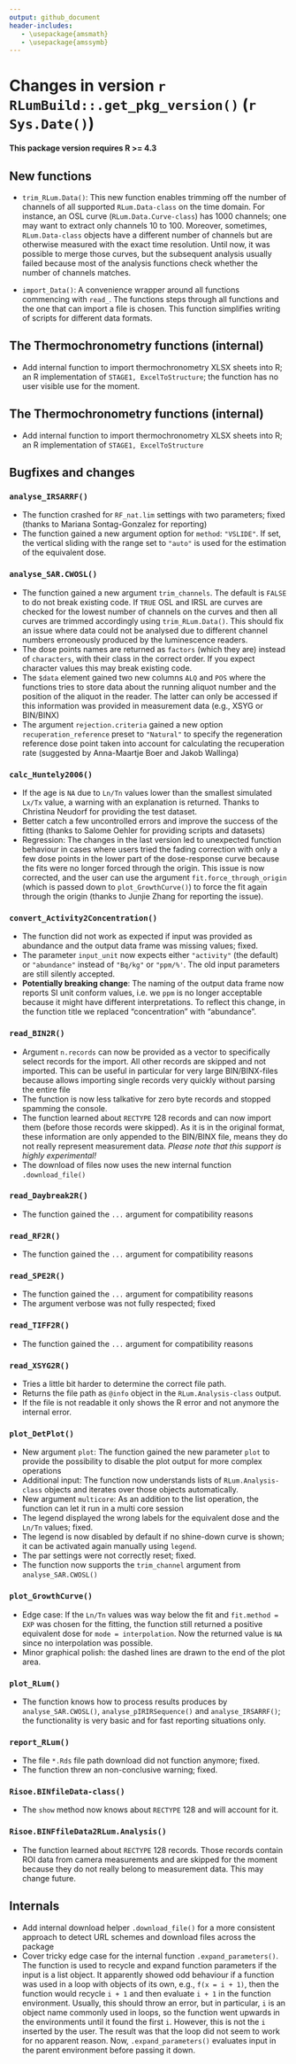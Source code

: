 ```yaml
---
output: github_document
header-includes:
   - \usepackage{amsmath}
   - \usepackage{amssymb}
---
```

<!-- NEWS.md was auto-generated by NEWS.Rmd. Please DO NOT edit by hand!-->

# Changes in version `r RLumBuild::.get_pkg_version()` (`r Sys.Date()`)

**This package version requires R >= 4.3**

## New functions
* `trim_RLum.Data()`: This new function enables trimming off the number of channels of all supported `RLum.Data-class` on the time domain. For instance, an OSL curve (`RLum.Data.Curve-class`) has 1000 channels; one may
want to extract only channels 10 to 100. Moreover, sometimes, `RLum.Data-class` objects have a different number
of channels but are otherwise measured with the exact time resolution. Until now, it was possible to merge those curves, but the subsequent analysis usually failed because most of the analysis functions check whether the number of channels matches. 

* `import_Data()`: A convenience wrapper around all functions commencing with `read_`. The functions steps through all functions
and the one that can import a file is chosen. This function simplifies writing of scripts for different data formats.

## The Thermochronometry functions (internal)
* Add internal function to import thermochronometry XLSX sheets into R; an R implementation of `STAGE1, ExcelToStructure`; the
function has no user visible use for the moment.

## The Thermochronometry functions (internal)
* Add internal function to import thermochronometry XLSX sheets into R; an R implementation of `STAGE1, ExcelToStructure`

## Bugfixes and changes

### `analyse_IRSARRF()`
* The function crashed for `RF_nat.lim` settings with two parameters; fixed (thanks to Mariana Sontag-Gonzalez for reporting)
* The function gained a new argument option for `method`: `"VSLIDE"`. If set, the vertical sliding with the range set to `"auto"` is used for the estimation of the equivalent dose.

### `analyse_SAR.CWOSL()`
* The function gained a new argument `trim_channels`. The default is `FALSE` to do 
not break existing code. If `TRUE` OSL and IRSL are curves are checked for the lowest
number of channels on the curves and then all curves are trimmed accordingly using 
`trim_RLum.Data()`. This should fix an issue where data could not be analysed 
due to different channel numbers erroneously produced by the luminescence readers.
* The dose points names are returned as `factors` (which they are) instead of `characters`, with 
their class in the correct order. If you expect character values this may break existing code.
* The `$data` element gained two new columns `ALQ` and `POS` where the functions tries to store
data about the running aliquot number and the position of the aliquot in the reader. The latter
can only be accessed if this information was provided in measurement data (e.g., XSYG or BIN/BINX)
* The argument `rejection.criteria` gained a new option `recuperation_reference` preset to `"Natural"` to specify 
the regeneration reference dose point taken into account for calculating the recuperation rate (suggested by Anna-Maartje Boer and Jakob Wallinga)

### `calc_Huntely2006()`
* If the age is `NA` due to `Ln/Tn` values lower than the smallest simulated `Lx/Tx` value, 
a warning with an explanation is returned. Thanks to Christina Neudorf for providing the test
dataset.
* Better catch a few uncontrolled errors and improve the success of the fitting (thanks to Salome Oehler for 
providing scripts and datasets)
* Regression: The changes in the last version led to unexpected function behaviour in cases where 
users tried the fading correction with only a few dose points in the lower part of the dose-response curve because
the fits were no longer forced through the origin. This issue is now corrected, and the user 
can use the argument `fit.force_through_origin` (which is passed down to `plot_GrowthCurve()`) to force
the fit again through the origin (thanks to Junjie Zhang for reporting the issue).

### `convert_Activity2Concentration()`
* The function did not work as expected if input was provided as abundance and the output 
data frame was missing values; fixed.
* The parameter `input_unit` now expects either `"activity"` (the default) or `"abundance"` instead
of `"Bq/kg"` or `"ppm/%'`. The old input parameters are still silently accepted. 
* **Potentially breaking change**: The naming of the output data frame now reports SI unit conform values, 
i.e. we `ppm` is no longer acceptable because it might have different interpretations. To 
reflect this change, in the function title we replaced "concentration" with "abundance".

### `read_BIN2R()`
* Argument `n.records` can now be provided as a vector to specifically 
select records for the import. All other records are skipped and not imported. 
This can be useful in particular for very large BIN/BINX-files because
allows importing single records very quickly without parsing the entire 
file
* The function is now less talkative for zero byte records and stopped spamming the console.
* The function learned about `RECTYPE` 128 records and can now import
them (before those records were skipped). As it is in the original format, 
these information are only appended to the BIN/BINX file, means they do not really represent measurement data. 
*Please note that this support is highly experimental!*  
* The download of files now uses the new internal function `.download_file()`

### `read_Daybreak2R()`
* The function gained the `...` argument for compatibility reasons

### `read_RF2R()`
* The function gained the `...` argument for compatibility reasons

### `read_SPE2R()`
* The function gained the `...` argument for compatibility reasons
* The argument verbose was not fully respected; fixed

### `read_TIFF2R()`
* The function gained the `...` argument for compatibility reasons

### `read_XSYG2R()`
* Tries a little bit harder to determine the correct file path.
* Returns the file path as `@info` object in the `RLum.Analysis-class` output.
* If the file is not readable it only shows the R error and not anymore the internal error.

### `plot_DetPlot()`
* New argument `plot`: The function gained the new parameter `plot` to provide the possibility to disable the plot output for more complex operations
* Additional input: The function now understands lists of `RLum.Analysis-class` objects and iterates over those objects automatically. 
* New argument `multicore`: As an addition to the list operation, the function can let it run in a multi core session
* The legend displayed the wrong labels for the equivalent dose and the `Ln/Tn` values; fixed.
* The legend is now disabled by default if no shine-down curve is shown; it can be activated again 
manually using `legend`.
* The par settings were not correctly reset; fixed.
* The function now supports the `trim_channel` argument from `analyse_SAR.CWOSL()`

### `plot_GrowthCurve()`
* Edge case: If the `Ln/Tn` values was way below the fit and `fit.method = EXP` was chosen for the fitting,
the function still returned a positive equivalent dose for `mode = interpolation`. Now the returned value
is `NA` since no interpolation was possible.
* Minor graphical polish: the dashed lines are drawn to the end of the plot area. 

### `plot_RLum()`
* The function knows how to process results produces by `analyse_SAR.CWOSL()`, `analyse_pIRIRSequence()` and `analyse_IRSARRF()`; 
the functionality is very basic and for fast reporting situations only.

### `report_RLum()`
* The file `*.Rds` file path download did not function anymore; fixed.
* The function threw an non-conclusive warning; fixed. 

### `Risoe.BINfileData-class()`
* The `show` method now knows about `RECTYPE` 128 and will account for it.

### `Risoe.BINFfileData2RLum.Analysis()` 
* The function learned about `RECTYPE` 128 records. Those records contain ROI 
data from camera measurements and are skipped for the moment because they do not 
really belong to measurement data. This may change future.

## Internals
* Add internal download helper `.download_file()` for a more consistent approach to detect URL schemes and download files across the package
* Cover tricky edge case for the internal function `.expand_parameters()`. The function is used to recycle and expand function parameters if the input is a list object. It apparently showed odd behaviour if a function was used in a loop with objects of its own, e.g., `f(x = i + 1)`, then the function would recycle `i + 1` and then evaluate `i + 1` in the function environment. Usually, this should throw an error, but in particular, `i` is an object name commonly used in loops, so the function went upwards in the environments until it found the first `i`. However, this is not 
the `i` inserted by the user. The result was that the loop did not seem to work for no apparent reason. Now, `.expand_parameters()` evaluates input in the parent environment before passing it down.  
